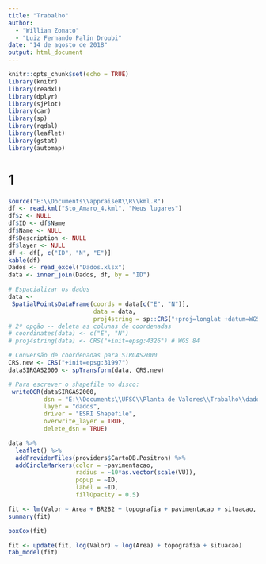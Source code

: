 ```yaml
---
title: "Trabalho"
author: 
  - "Willian Zonato"
  - "Luiz Fernando Palin Droubi"
date: "14 de agosto de 2018"
output: html_document
---
```


```r
knitr::opts_chunk$set(echo = TRUE)
library(knitr)
library(readxl)
library(dplyr)
library(sjPlot)
library(car)
library(sp)
library(rgdal)
library(leaflet)
library(gstat)
library(automap)

```

# 1

```r
source("E:\\Documents\\appraiseR\\R\\kml.R")
df <- read.kml("Sto_Amaro_4.kml", "Meus lugares")
df$z <- NULL
df$ID <- df$Name
df$Name <- NULL
df$Description <- NULL
df$layer <- NULL
df <- df[, c("ID", "N", "E")]
kable(df)
Dados <- read_excel("Dados.xlsx")
data <- inner_join(Dados, df, by = "ID")

# Espacializar os dados
data <- 
 SpatialPointsDataFrame(coords = data[c("E", "N")],
                        data = data,
                        proj4string = sp::CRS("+proj=longlat +datum=WGS84 +no_defs"))
# 2º opção -- deleta as colunas de coordenadas
# coordinates(data) <- c("E", "N")
# proj4string(data) <- CRS("+init=epsg:4326") # WGS 84

# Conversão de coordenadas para SIRGAS2000
CRS.new <- CRS("+init=epsg:31997")
dataSIRGAS2000 <- spTransform(data, CRS.new)

# Para escrever o shapefile no disco:  
 writeOGR(dataSIRGAS2000, 
          dsn = "E:\\Documents\\UFSC\\Planta de Valores\\Trabalho\\dados", 
          layer = "dados",
          driver = "ESRI Shapefile",
          overwrite_layer = TRUE,
          delete_dsn = TRUE)
```

```r
data %>% 
  leaflet() %>% 
  addProviderTiles(providers$CartoDB.Positron) %>% 
  addCircleMarkers(color = ~pavimentacao,
                   radius = ~10*as.vector(scale(VU)),
                   popup = ~ID,
                   label = ~ID,
                   fillOpacity = 0.5)
```

```r
fit <- lm(Valor ~ Area + BR282 + topografia + pavimentacao + situacao, data = data)
summary(fit)
```

```r
boxCox(fit)
```

```r
fit <- update(fit, log(Valor) ~ log(Area) + topografia + situacao)
tab_model(fit)
```

